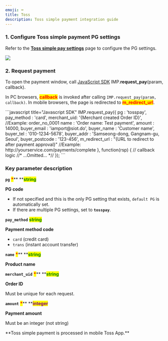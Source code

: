 ```yaml
---
emoji: ⌨
title: Toss
description: Toss simple payment integration guide
---
```





### 1. Configure Toss simple payment PG settings

Refer to the [**Toss simple pay settings**](../../ready/2.-pg/pg/undefined-1.md) page to configure the PG settings.

![](</gitbook-assets/en/screenshot 2022-06-05 1.29.25.png>)

### 2. Request payment

To open the payment window, call [JavaScript SDK](../../sdk/javascript-sdk/) IMP.**request\_pay**(param, callback).

In PC browsers, <mark style="color:red;">**callback**</mark> is invoked after calling `IMP.request_pay(param, callback)`. In mobile browsers, the page is redirected to <mark style="color:red;">**m\_redirect\_url**</mark>.

<Tabs>
<Tab title="General payment request">
```javascript title="Javascript SDK"
IMP.request_pay({
    pg : 'tosspay',
    pay_method : 'card',
    merchant_uid: '{Merchant created Order ID}', //Example: order_no_0001
    name : 'Order name: Test payment',
    amount : 14000,
    buyer_email : 'iamport@siot.do',
    buyer_name : 'Customer name',
    buyer_tel : '010-1234-5678',
    buyer_addr : 'Samseong-dong, Gangnam-gu, Seoul',
    buyer_postcode : '123-456',
    m_redirect_url : "{URL to redirect to after payment approval}" //Example: http://yourservice.com/payments/complete
}, function(rsp) { // callback logic
	//* ...Omitted... *//
});
```


####

### Key parameter description

**`pg`** <mark style="color:red;">**\***</mark>**  **<mark style="color:green;">**s**</mark><mark style="color:green;">**tring**</mark>

**PG code**

* If not specified and this is the only PG setting that exists, `default PG` is automatically set.
* If there are multiple PG settings, set to **`tosspay`**.



**`pay_method`**  <mark style="color:green;">**s**</mark><mark style="color:green;">**tring**</mark>

**Payment method code**

* `card` (credit card)
* `trans` (instant account transfer)



**`name`** <mark style="color:red;">**\***</mark>** **<mark style="color:green;">**s**</mark><mark style="color:green;">**tring**</mark>

**Product name**



**`merchant_uid`** <mark style="color:red;">**\***</mark>** **<mark style="color:green;">**s**</mark><mark style="color:green;">**tring**</mark>

**Order ID**

Must be unique for each request.



**`amount`** <mark style="color:red;">**\***</mark>** **<mark style="color:purple;">**integer**</mark>

**Payment amount**

Must be an integer (not string)



<Codepen user="chaiport" slug="wvyxzYv" caption="**Toss simple payment window example**" />

</Tab>
</Tabs>

<Hint style="info">
**Toss simple payment is processed in mobile Toss App.**

</Hint>
